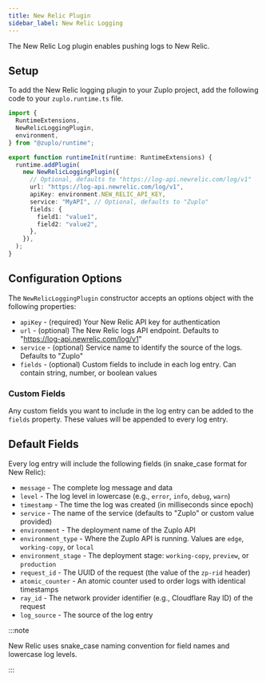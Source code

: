 ```yaml
---
title: New Relic Plugin
sidebar_label: New Relic Logging
---
```


The New Relic Log plugin enables pushing logs to New Relic.

<EnterpriseFeature name="Custom logging" />

## Setup

To add the New Relic logging plugin to your Zuplo project, add the following
code to your `zuplo.runtime.ts` file.

```ts title="modules/zuplo.runtime.ts"
import {
  RuntimeExtensions,
  NewRelicLoggingPlugin,
  environment,
} from "@zuplo/runtime";

export function runtimeInit(runtime: RuntimeExtensions) {
  runtime.addPlugin(
    new NewRelicLoggingPlugin({
      // Optional, defaults to "https://log-api.newrelic.com/log/v1"
      url: "https://log-api.newrelic.com/log/v1",
      apiKey: environment.NEW_RELIC_API_KEY,
      service: "MyAPI", // Optional, defaults to "Zuplo"
      fields: {
        field1: "value1",
        field2: "value2",
      },
    }),
  );
}
```

## Configuration Options

The `NewRelicLoggingPlugin` constructor accepts an options object with the
following properties:

- `apiKey` - (required) Your New Relic API key for authentication
- `url` - (optional) The New Relic logs API endpoint. Defaults to
  "https://log-api.newrelic.com/log/v1"
- `service` - (optional) Service name to identify the source of the logs.
  Defaults to "Zuplo"
- `fields` - (optional) Custom fields to include in each log entry. Can contain
  string, number, or boolean values

### Custom Fields

Any custom fields you want to include in the log entry can be added to the
`fields` property. These values will be appended to every log entry.

## Default Fields

Every log entry will include the following fields (in snake_case format for New
Relic):

- `message` - The complete log message and data
- `level` - The log level in lowercase (e.g., `error`, `info`, `debug`, `warn`)
- `timestamp` - The time the log was created (in milliseconds since epoch)
- `service` - The name of the service (defaults to "Zuplo" or custom value
  provided)
- `environment` - The deployment name of the Zuplo API
- `environment_type` - Where the Zuplo API is running. Values are `edge`,
  `working-copy`, or `local`
- `environment_stage` - The deployment stage: `working-copy`, `preview`, or
  `production`
- `request_id` - The UUID of the request (the value of the `zp-rid` header)
- `atomic_counter` - An atomic counter used to order logs with identical
  timestamps
- `ray_id` - The network provider identifier (e.g., Cloudflare Ray ID) of the
  request
- `log_source` - The source of the log entry

:::note

New Relic uses snake_case naming convention for field names and lowercase log
levels.

:::
